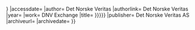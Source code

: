 {{cite web
|url=https://exchange.dnv.com/exchange/main.aspx?extool=vessel&subview={{{3|summary}}}&vesselid={{{1|{{{id}}}}}}<!--
-->|accessdate= {{{accessdate|}}}<!--
-->|author= Det Norske Veritas<!--
-->|authorlink= Det Norske Veritas<!--
-->|year= {{{year|}}}<!--
-->|work= DNV Exchange<!--
-->|title= {{{2|{{{name|{{PAGENAME}}}}}}}}<!--
-->|publisher= Det Norske Veritas AS<!--
-->|archiveurl= {{{archiveurl|}}}<!--
-->|archivedate= {{{archivedate|}}}<!--
-->}}<noinclude>{{documentation}}</noinclude>